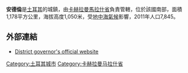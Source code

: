 '''安德倫'''是[[土耳其|土耳其]]的城鎮，由[[卡赫拉曼馬拉什省|卡赫拉曼馬拉什省]]負責管轄，位於該國南部，面積1,178平方公里，海拔高度1,050米，受[[地中海氣候|地中海氣候]]影響，2011年人口7,845。

==外部連結==
* [http://www.andirin.gov.tr/ District governor's official website] {{Wayback|url=http://www.andirin.gov.tr/ |date=20210211082239 }} {{tr icon}}

{{coord|37|35|N|36|21|E|display=title|region:TR_type:city_source:GNS-enwiki}}

{{Turkey-geo-stub}}
[[Category:土耳其城市|Category:土耳其城市]]
[[Category:卡赫拉曼马拉什省|Category:卡赫拉曼马拉什省]]